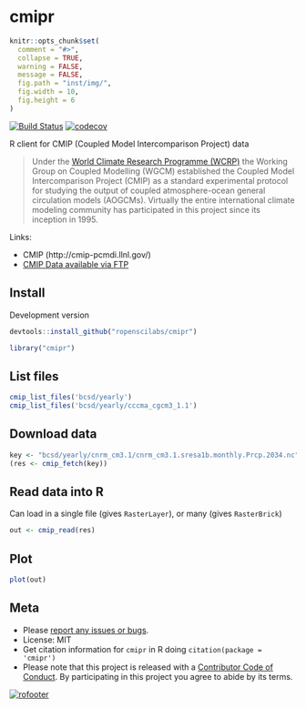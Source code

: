 cmipr
=====

```r
knitr::opts_chunk$set(
  comment = "#>",
  collapse = TRUE,
  warning = FALSE,
  message = FALSE,
  fig.path = "inst/img/",
  fig.width = 10,
  fig.height = 6
)
```

[![Build Status](https://travis-ci.org/ropenscilabs/cmipr.svg?branch=master)](https://travis-ci.org/ropenscilabs/cmipr)
[![codecov](https://codecov.io/gh/ropenscilabs/cmipr/branch/master/graph/badge.svg)](https://codecov.io/gh/ropenscilabs/cmipr)

R client for CMIP (Coupled Model Intercomparison Project) data

> Under the [World Climate Research Programme (WCRP)](https://www.wcrp-climate.org/) the Working Group on Coupled Modelling (WGCM) established the Coupled Model Intercomparison Project (CMIP) as a standard experimental protocol for studying the output of coupled atmosphere-ocean general circulation models (AOGCMs). Virtually the entire international climate modeling community has participated in this project since its inception in 1995.

Links:

* CMIP (http://cmip-pcmdi.llnl.gov/)
* [CMIP Data available via FTP](http://gdo-dcp.ucllnl.org/downscaled_cmip_projections/dcpInterface.html#Projections:%20Complete%20Archives)

## Install

Development version

```r
devtools::install_github("ropenscilabs/cmipr")
```

```r
library("cmipr")
```

## List files

```r
cmip_list_files('bcsd/yearly')
cmip_list_files('bcsd/yearly/cccma_cgcm3_1.1')
```

## Download data

```r
key <- "bcsd/yearly/cnrm_cm3.1/cnrm_cm3.1.sresa1b.monthly.Prcp.2034.nc"
(res <- cmip_fetch(key))
```

## Read data into R

Can load in a single file (gives `RasterLayer`), or many (gives `RasterBrick`)

```r
out <- cmip_read(res)
```

## Plot

```r
plot(out)
```


## Meta

* Please [report any issues or bugs](https://github.com/ropenscilabs/cmipr/issues).
* License: MIT
* Get citation information for `cmipr` in R doing `citation(package = 'cmipr')`
* Please note that this project is released with a [Contributor Code of Conduct](CONDUCT.md). By participating in this project you agree to abide by its terms.

[![rofooter](https://ropensci.org/public_images/github_footer.png)](https://ropensci.org)
